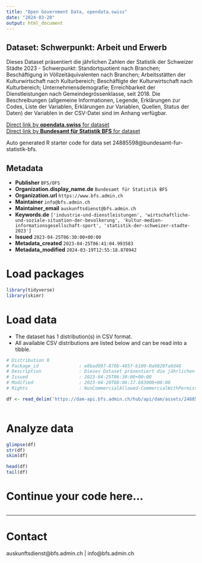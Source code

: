 ```yaml
---
title: "Open Government Data, opendata.swiss"
date: "2024-03-20"
output: html_document
---
```


## Dataset: Schwerpunkt: Arbeit und Erwerb

Dieses Dataset präsentiert die jährlichen Zahlen der Statistik der Schweizer Städte 2023 - Schwerpunkt: Standortquotient nach Branchen; Beschäftigung in Völlzeitäquivalenten nach Branchen; Arbeitsstätten der Kulturwirtschaft nach Kulturbereich; Beschäftigte der Kulturwirtschaft nach Kulturbereich; Unternehmensdemografie; Erreichbarkeit der Dienstleistungen nach Gemeindegrössenklasse, seit 2018. Die Beschreibungen (allgemeine Informationen, Legende, Erklärungen zur Codes, Liste der Variablen, Erklärungen zur Variablen, Quellen, Status der Daten) der Variablen in der CSV-Datei sind im Anhang verfügbar.

[Direct link by **opendata.swiss** for dataset](https://opendata.swiss/de/dataset/schwerpunkt-arbeit-und-erwerb)<br>
[Direct link by **Bundesamt für Statistik BFS** for dataset](https://www.bfs.admin.ch/asset/de/ts-b-ssv-00-2023)

Auto generated R starter code for data set 24885598@bundesamt-fur-statistik-bfs.

## Metadata

- **Publisher** `BFS/OFS`
- **Organization.display_name.de** `Bundesamt für Statistik BFS`
- **Organization.url** `https://www.bfs.admin.ch`
- **Maintainer** `info@bfs.admin.ch`
- **Maintainer_email** `auskunftsdienst@bfs.admin.ch`
- **Keywords.de** `['industrie-und-dienstleistungen', 'wirtschaftliche-und-soziale-situation-der-bevolkerung', 'kultur-medien-informationsgesellschaft-sport', 'statistik-der-schweizer-stadte-2023']`
- **Issued** `2023-04-25T06:30:00+00:00`
- **Metadata_created** `2023-04-25T06:41:04.993583`
- **Metadata_modified** `2024-03-19T12:55:18.870942`


# Load packages

```r

library(tidyverse)
library(skimr)

```

# Load data

-   The dataset has 1 distribution(s) in CSV format.
-   All available CSV distributions are listed below and can be read into a tibble.

```r

# Distribution 0
# Package_id               : e8bad997-870b-485f-b109-0a9820fa8d48
# Description              : Dieses Dataset präsentiert die jährlichen Zahlen der Statistik der Schweizer Städte 2023 - Schwerpunkt: Standortquotient nach Branchen; Beschäftigung in Völlzeitäquivalenten nach Branchen; Arbeitsstätten der Kulturwirtschaft nach Kulturbereich; Beschäftigte der Kulturwirtschaft nach Kulturbereich; Unternehmensdemografie; Erreichbarkeit der Dienstleistungen nach Gemeindegrössenklasse, seit 2018. Die Beschreibungen (allgemeine Informationen, Legende, Erklärungen zur Codes, Liste der Variablen, Erklärungen zur Variablen, Quellen, Status der Daten) der Variablen in der CSV-Datei sind im Anhang verfügbar.
# Issued                   : 2023-04-25T06:30:00+00:00
# Modified                 : 2023-04-20T08:06:37.683000+00:00
# Rights                   : NonCommercialAllowed-CommercialWithPermission-ReferenceRequired

df <- read_delim('https://dam-api.bfs.admin.ch/hub/api/dam/assets/24885600/master')



```

# Analyze data

```r

glimpse(df)
str(df)
skim(df)

head(df)
tail(df)

```

# Continue your code here...

```r

```

------------------------------------------------------------------------

# Contact

auskunftsdienst@bfs.admin.ch | info@bfs.admin.ch
